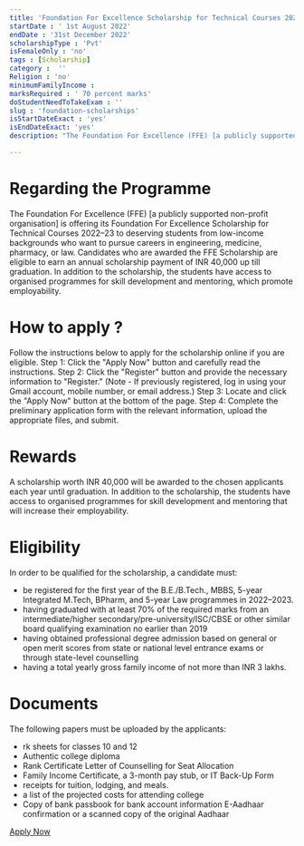 ```yaml
---
title: 'Foundation For Excellence Scholarship for Technical Courses 2022-23'
startDate : ' 1st August 2022'
endDate : '31st December 2022'
scholarshipType : 'Pvt'
isFemaleOnly : 'no'
tags : [Scholarship]
category :  ''
Religion : 'no'
minimumFamilyIncome :
marksRequired : ' 70 percent marks'
doStudentNeedToTakeExam : ''
slug : 'foundation-scholarships'
isStartDateExact : 'yes'
isEndDateExact: 'yes'
description: "The Foundation For Excellence (FFE) [a publicly supported non-profit organisation] is offering its Foundation For Excellence Scholarship for Technical Courses 2022–23 to deserving students."

---
```


# Regarding the Programme

The Foundation For Excellence (FFE) [a publicly supported non-profit organisation] is offering its Foundation For Excellence Scholarship for Technical Courses 2022–23 to deserving 
students from low-income backgrounds who want to pursue careers in engineering, medicine, pharmacy, or law. Candidates who are awarded the FFE Scholarship are eligible to earn an 
annual scholarship payment of INR 40,000 up till graduation. In addition to the scholarship, the students have access to organised programmes for skill development and mentoring, which promote employability.


# How to apply ?

Follow the instructions below to apply for the scholarship online if you are eligible.
Step 1: Click the "Apply Now" button and carefully read the instructions.
Step 2: Click the "Register" button and provide the necessary information to "Register." (Note - If previously registered, log in using your Gmail account, mobile number, or email address.)
Step 3: Locate and click the "Apply Now" button at the bottom of the page.
Step 4: Complete the preliminary application form with the relevant information, upload the appropriate files, and submit.


# Rewards
A scholarship worth INR 40,000 will be awarded to the chosen applicants each year until graduation.
In addition to the scholarship, the students have access to organised programmes for skill development and mentoring that will increase their employability.


# Eligibility

In order to be qualified for the scholarship, a candidate must:

- be registered for the first year of the B.E./B.Tech., MBBS, 5-year Integrated M.Tech, BPharm, and 5-year Law programmes in 2022–2023.
- having graduated with at least 70% of the required marks from an intermediate/higher secondary/pre-university/ISC/CBSE or other similar board qualifying examination no earlier than 2019
- having obtained professional degree admission based on general or open merit scores from state or national level entrance exams or through state-level counselling
- having a total yearly gross family income of not more than INR 3 lakhs. 


# Documents
The following papers must be uploaded by the applicants:

-  rk sheets for classes 10 and 12
-  Authentic college diploma
-  Rank Certificate Letter of Counselling for Seat Allocation
-  Family Income Certificate, a 3-month pay stub, or IT Back-Up Form
-  receipts for tuition, lodging, and meals.
-  a list of the projected costs for attending college
-  Copy of bank passbook for bank account information E-Aadhaar confirmation or a scanned copy of the original Aadhaar


[Apply Now](https://ffe.org/scholarships/)
